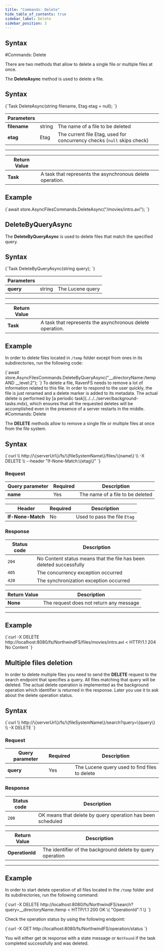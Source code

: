 ```yaml
---
title: "Commands: Delete"
hide_table_of_contents: true
sidebar_label: Delete
sidebar_position: 3
---
```





## Syntax
<LanguageSwitcher supportedLanguages={supportedLanguages} />
<LanguageContent language="csharp">
#Commands: Delete

There are two methods that allow to delete a single file or multiple files at once.



The **DeleteAsync** method is used to delete a file.

## Syntax

<TabItem value="delete_1" label="delete_1">
<CodeBlock language="csharp">
{`Task DeleteAsync(string filename, Etag etag = null);
`}
</CodeBlock>
</TabItem>

| Parameters | | |
| ------------- | ------------- | ----- |
| **filename** | string | The name of a file to be deleted |
| **etag** | Etag | The current file Etag, used for concurrency checks (`null` skips check) |

---

| Return Value | |
| ------------- | ------------- |
| **Task** | A task that represents the asynchronous delete operation. |

## Example

<TabItem value="delete_2" label="delete_2">
<CodeBlock language="csharp">
{`await store.AsyncFilesCommands.DeleteAsync("/movies/intro.avi");
`}
</CodeBlock>
</TabItem>





## DeleteByQueryAsync

The **DeleteByQueryAsync** is used to delete files that match the specified query.

## Syntax

<TabItem value="delete_by_query_1" label="delete_by_query_1">
<CodeBlock language="csharp">
{`Task DeleteByQueryAsync(string query);
`}
</CodeBlock>
</TabItem>

| Parameters | | |
| ------------- | ------------- | ----- |
| **query** | string | The Lucene query |

---

| Return Value | |
| ------------- | ------------- |
| **Task** | A task that represents the asynchronous delete operation. |

## Example

In order to delete files located in `/temp` folder except from ones in its subdirectories, run the following code:

<TabItem value="delete_by_query_2" label="delete_by_query_2">
<CodeBlock language="csharp">
{`await store.AsyncFilesCommands.DeleteByQueryAsync("__directoryName:/temp AND __level:2");
`}
</CodeBlock>
</TabItem>



<Admonition type="info" title="Delete on the server side" id="delete-on-the-server-side" href="#delete-on-the-server-side">
To delete a file, RavenFS needs to remove a lot of information related to this file. In order to respond to the user quickly, the file is just renamed and a delete marker is added to its metadata. The actual delete is performed by [a periodic task](../../../server/background-tasks.mdx), which ensures that all the requested deletes will be accomplished even in the presence of a server restarts in the middle.
</Admonition>


</LanguageContent>
<LanguageContent language="http">
#Commands: Delete

The **DELETE** methods allow to remove a single file or multiple files at once from the file system.



## Syntax

<TabItem value="json" label="json">
<CodeBlock language="json">
{`curl \\
	http://\{serverUrl\}/fs/\{fileSystemName\}/files/\{name\}  \\
	-X DELETE \\
    --header "If-None-Match:\{etag\}"
`}
</CodeBlock>
</TabItem>

### Request

| Query parameter | Required | Description |
| ------------- | -- | ---- |
| **name** | Yes | The name of a file to be deleted |

| Header | Required | Description |
| --------| ------- | --- |
| **If-None-Match** | No |  Used to pass the file `Etag` |

### Response

| Status code | Description |
| ----------- | - |
| `204` | No Content status means that the file has been deleted successfully |
| `405` | The concurrency exception occurred |
| `420` | The synchronization exception occurred |

| Return Value | Description |
| ------------- | ------------- |
| **None** | The request does not return any message |

---

## Example

<TabItem value="json" label="json">
<CodeBlock language="json">
{`curl -X DELETE http://localhost:8080/fs/NorthwindFS/files/movies/intro.avi
< HTTP/1.1 204 No Content
`}
</CodeBlock>
</TabItem>



## Multiple files deletion

In order to delete multiple files you need to send the **DELETE** request to the search endpoint that specifies a query.
All files matching that query will be deleted. The actual delete operation is implemented as the background operation which identifier
is returned in the response. Later you use it to ask about the delete operation status.

## Syntax

<TabItem value="json" label="json">
<CodeBlock language="json">
{`curl \\
	http://\{serverUrl\}/fs/\{fileSystemName\}/search?query=\{query\}  \\
	-X DELETE
`}
</CodeBlock>
</TabItem>

### Request

| Query parameter | Required | Description |
| ------------- | -- | ---- |
| **query** | Yes | The Lucene query used to find files to delete |


### Response

| Status code | Description |
| ----------- | - |
| `200` | OK means that delete by query operation has been scheduled |

| Return Value | Description |
| ------------- | ------------- |
| **OperationId** | The identifier of the background delete by query operation |

---

## Example

In order to start delete operation of all files located in the `/temp` folder and its subdirectories, run the following command:

<TabItem value="json" label="json">
<CodeBlock language="json">
{`curl -X DELETE http://localhost:8080/fs/NorthwindFS/search?query=__directoryName:/temp
< HTTP/1.1 200 OK
\{
    "OperationId":1
\}
`}
</CodeBlock>
</TabItem>

Check the operation status by using the following endpoint:

<TabItem value="json" label="json">
<CodeBlock language="json">
{`curl -X GET http://localhost:8080/fs/NorthwindFS/operation/status
`}
</CodeBlock>
</TabItem>

You will either get `OK` response with a state message or `NotFound` if the task completed successfully and was deleted.



</LanguageContent>

<!---
- [Indexing](../../../indexing)

-->